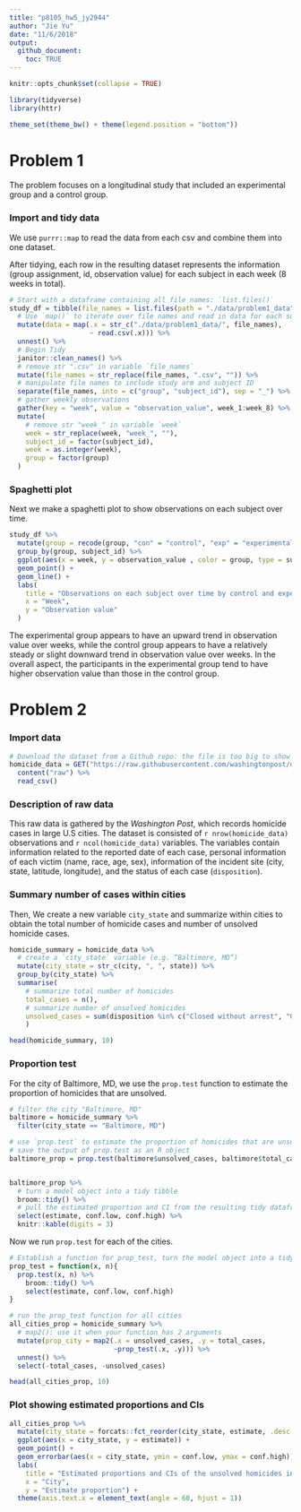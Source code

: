 ```yaml
---
title: "p8105_hw5_jy2944"
author: "Jie Yu"
date: "11/6/2018"
output: 
  github_document:
    toc: TRUE
---
```


```r
knitr::opts_chunk$set(collapse = TRUE)

library(tidyverse)
library(httr)

theme_set(theme_bw() + theme(legend.position = "bottom"))
```


# Problem 1

The problem focuses on a longitudinal study that included an experimental group and a control group. 

### Import and tidy data

We use `purrr::map` to read the data from each csv and combine them into one dataset. 

After tidying, each row in the resulting dataset represents the information (group assignment, id, observation value) for each subject in each week (8 weeks in total).

```r
# Start with a dataframe containing all file names: `list.files()`
study_df = tibble(file_names = list.files(path = "./data/problem1_data")) %>% 
  # Use `map()` to iterate over file names and read in data for each subject, and save the results in a new variable `data`
  mutate(data = map(.x = str_c("./data/problem1_data/", file_names), 
                    ~ read.csv(.x))) %>% 
  unnest() %>%
  # Begin Tidy
  janitor::clean_names() %>% 
  # remove str ".csv" in variable `file_names`
  mutate(file_names = str_replace(file_names, ".csv", "")) %>% 
  # manipulate file names to include study arm and subject ID
  separate(file_names, into = c("group", "subject_id"), sep = "_") %>% 
  # gather weekly observations
  gather(key = "week", value = "observation_value", week_1:week_8) %>% 
  mutate(
    # remove str "week_" in variable `week`
    week = str_replace(week, "week_", ""),
    subject_id = factor(subject_id),
    week = as.integer(week),
    group = factor(group)
  )
```


### Spaghetti plot

Next we make a spaghetti plot to show observations on each subject over time.

```r
study_df %>% 
  mutate(group = recode(group, "con" = "control", "exp" = "experimental")) %>%
  group_by(group, subject_id) %>% 
  ggplot(aes(x = week, y = observation_value , color = group, type = subject_id)) + 
  geom_point() +
  geom_line() +
  labs(
    title = "Observations on each subject over time by control and experimental group",
    x = "Week",
    y = "Observation value"
  ) 
```

The experimental group appears to have an upward trend in observation value over weeks, while the control group appears to have a relatively steady or slight downward trend in observation value over weeks. In the overall aspect, the participants in the experimental group tend to have higher observation value than those in the control group.

# Problem 2

### Import data
```r
# Download the dataset from a Github repo: the file is too big to show on Github
homicide_data = GET("https://raw.githubusercontent.com/washingtonpost/data-homicides/master/homicide-data.csv") %>% 
  content("raw") %>%
  read_csv()
```

### Description of raw data

This raw data is gathered by the _Washington Post_, which records homicide cases in large U.S cities. The dataset is consisted of `r nrow(homicide_data)` observations and `r ncol(homicide_data)` variables. The variables contain information related to the reported date of each case, personal information of each victim (name, race, age, sex), information of the incident site (city, state, latitude, longitude), and the status of each case (`disposition`).


### Summary number of cases within cities

Then, We create a new variable `city_state` and summarize within cities to obtain the total number of homicide cases and number of unsolved homicide cases.

```r
homicide_summary = homicide_data %>% 
  # create a `city_state` variable (e.g. “Baltimore, MD”) 
  mutate(city_state = str_c(city, ", ", state)) %>%
  group_by(city_state) %>% 
  summarise(
    # summarize total number of homicides
    total_cases = n(),
    # summarize number of unsolved homicides
    unsolved_cases = sum(disposition %in% c("Closed without arrest", "Open/No arrest"))
    )

head(homicide_summary, 10)
```

### Proportion test

For the city of Baltimore, MD, we use the `prop.test` function to estimate the proportion of homicides that are unsolved.

```r
# filter the city "Baltimore, MD"
baltimore = homicide_summary %>% 
  filter(city_state == "Baltimore, MD")

# use `prop.test` to estimate the proportion of homicides that are unsolved
# save the output of prop.test as an R object
baltimore_prop = prop.test(baltimore$unsolved_cases, baltimore$total_cases)


baltimore_prop %>% 
  # turn a model object into a tidy tibble
  broom::tidy() %>% 
  # pull the estimated proportion and CI from the resulting tidy dataframe
  select(estimate, conf.low, conf.high) %>% 
  knitr::kable(digits = 3)
```

Now we run `prop.test` for each of the cities.  

```r
# Establish a function for prop_test, turn the model object into a tidy tibble, and pull the estimated proportion and CI
prop_test = function(x, n){
  prop.test(x, n) %>% 
    broom::tidy() %>% 
    select(estimate, conf.low, conf.high)
}

# run the prop_test function for all cities
all_cities_prop = homicide_summary %>% 
  # map2(): use it when your function has 2 arguments
  mutate(prop_city = map2(.x = unsolved_cases, .y = total_cases, 
                          ~prop_test(.x, .y))) %>% 
  unnest() %>% 
  select(-total_cases, -unsolved_cases)

head(all_cities_prop, 10)
```

### Plot showing estimated proportions and CIs

```r
all_cities_prop %>% 
  mutate(city_state = forcats::fct_reorder(city_state, estimate, .desc = TRUE)) %>% 
  ggplot(aes(x = city_state, y = estimate)) +
  geom_point() +
  geom_errorbar(aes(x = city_state, ymin = conf.low, ymax = conf.high)) +
  labs(
    title = "Estimated proportions and CIs of the unsolved homicides in each city", 
    x = "City", 
    y = "Estimate proportion") +
  theme(axis.text.x = element_text(angle = 60, hjust = 1))
```

